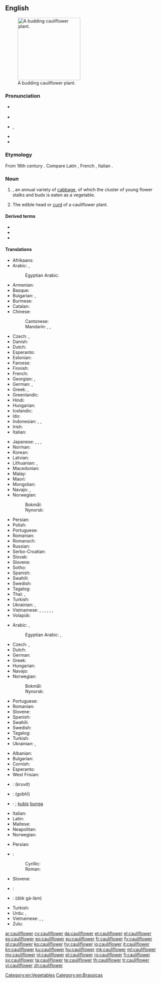 ==English==
[[Image:Cauliflower.jpg|thumb|right|200px|A budding cauliflower plant.]]

===Pronunciation===
* {{a|UK}} {{IPA|/ˈkɒl.i.flaʊ.ə/|/ˈkɒl.ɪ.flaʊ.ə/|lang=en}}
* {{audio|En-au-cauliflower.ogg|Audio (Australia)|lang=en}}
* {{a|US}} {{IPA|/ˈkɔl.ɪˌflaʊ.ɚ/|lang=en}}, {{IPA|/ˈkɑl.əˌflaʊ.ɚ/|lang=en}}
* {{audio|En-us-ne-cauliflower.ogg|Audio (US)|lang=en}}
* {{audio|En-us-cauliflower.ogg|Audio (US cot-caught merged)|lang=en}}

===Etymology===
From 16th century {{m|en|cole-florye}}. Compare Latin {{m|la|caulis}}, French {{m|fr|chou-fleur}}, Italian {{m|it|cavolfiore}}.

===Noun===
{{en-noun}}

# {{taxlink|Brassica oleracea var. botrytis|variety|noshow=1}}, an annual variety of [[cabbage]], of which the cluster of young flower stalks and buds is eaten as a vegetable.
# The edible head or [[curd]] of a cauliflower plant.

====Derived terms====
* {{l|en|broccoflower}}
* {{l|en|cauliflower cheese}}
* {{l|en|cauliflower ear}}

====Translations====
{{trans-top|Vegetable}}
* Afrikaans: {{t|af|blomkool}}
* Arabic: {{t|ar|قَرْنَبِيط|m}}, {{t|ar|قُنَّبِيط|m}}
*: Egyptian Arabic: {{t|arz|قرنبيط|m-p|tr=ʔarnabiiṭ}}
* Armenian: {{t+|hy|ծաղկակաղամբ}}
* Basque: {{t|eu|azalore}}
* Bulgarian: {{t+|bg|карнабит|m}}, {{t|bg|карфиол|m}}
* Burmese: {{t+|my|ဂေါ်ဖီပန်း|sc=Mymr}}
* Catalan: {{t|ca|coliflor|f}}
* Chinese:
*: Cantonese: {{t|yue|椰花菜|tr=je4 coi3 faa1|sc=Hani}}
*: Mandarin: {{t+|cmn|花椰菜|tr=huāyēcài|sc=Hani}}, {{t+|cmn|菜花|tr=càihuā|sc=Hani}}, {{t+|cmn|花菜|tr=huācài}}
* Czech: {{t+|cs|květák|m}}, {{t|cs|karfiól|m}}
* Danish: {{t+|da|blomkål}}
* Dutch: {{t+|nl|bloemkool|f}}
* Esperanto: {{t+|eo|florbrasiko}}
* Estonian: {{t|et|lillkapsas}}
* Faroese: {{t|fo|blómkál|n}}
* Finnish: {{t+|fi|kukkakaali}}
* French: {{t+|fr|chou-fleur|m}}
* Georgian: {{t|ka|კალბანი|sc=Geor}}, {{t|ka|ყვავილოვანი კომბოსტო|sc=Geor}}
* German: {{t+|de|Blumenkohl|m}}, {{qualifier|Austria}} {{t+|de|Karfiol|m}}
* Greek: {{t+|el|κουνουπίδι|n}}, {{t+|el|ανθοκράμβη|f|sc=Grek}}
* Greenlandic: {{t|kl|blomkåli}}
* Hindi: {{t|hi|फूल गोभी|sc=Deva}}
* Hungarian: {{t+|hu|karfiol}}
* Icelandic: {{t+|is|blómkál|n}}
* Ido: {{t+|io|florkaulo}}
* Indonesian: {{t|id|blumkol}}, {{t+|id|kubis bunga}}, {{t+|id|kembang kol}}
* Irish: {{t|ga|cóilis|f}}
* Italian: {{t+|it|cavolfiore|m}}
{{trans-mid}}
* Japanese: {{t+|ja|カリフラワー|tr=karifurawā}}, {{t|ja|花野菜|tr=hanayasai}}, {{t|ja|花甘藍|tr=hanakanran}}, {{t|ja|花キャベツ|tr=hanakyabetsu}}
* Norman: {{t|nrf|chou-flieur|m}}
* Korean: {{t|ko|꽃양배추|tr=kkotyangbaechu|sc=Hang}}
* Latvian: {{t|lv|ziedkāposts|m}}
* Lithuanian: {{t|lt|žiedinis kopūstas|m}}, {{t|lt|žiedbastučiai|m-p}}
* Macedonian: {{t|mk|карфио́л|m}}
* Malay: {{t|ms|kubis bunga}}
* Maori: {{t|mi|kareparāoa}}
* Mongolian: {{t|mn|цэцэгт байцаа|sc=Cyrl}}
* Navajo: {{t|nv|chʼil łigaii}}, {{t|nv|sęęschʼil}}
* Norwegian:
*: Bokmål: {{t|nb|blomkål|m}}
*: Nynorsk: {{t|nn|blomkål|m}}
* Persian: {{t|fa|کلم گل|sc=fa-Arab}}
* Polish: {{t+|pl|kalafior|m}}
* Portuguese: {{t+|pt|couve-flor|f}}
* Romanian: {{t+|ro|conopidă|f}}
* Romansch: {{t|rm|cardifiol|m}}
* Russian: {{t+|ru|цветна́я капу́ста|f}}
* Serbo-Croatian: {{t+|sh|karfiol|m}}
* Slovak: {{t|sk|karfiol|m}}
* Slovene: {{t+|sl|cvetača|f}}
* Sotho: {{t|st|kholifolawa}}
* Spanish: {{t+|es|coliflor|f}}
* Swahili: {{t|sw|koliflawa}}
* Swedish: {{t+|sv|blomkål|c}}
* Tagalog: {{t|tl|koliplor}}
* Thai: {{t+|th|กะหล่ำดอก}}, {{t+|th|กะหล่ำต้น}}
* Turkish: {{t+|tr|karnabahar}}
* Ukrainian: {{t|uk|кучеря́ва капу́ста|f|sc=Cyrl}}, {{t|uk|цвітна́ капу́ста|f|sc=Cyrl}}
* Vietnamese: {{t|vi|bông cải trắng}}, {{t|vi|cải bông trắng}}, {{t|vi|cải hoa}}, {{t|vi|hoa lơ}}, {{t|vi|hoa lơ trắng}}, {{t|vi|su lơ}}, {{t|vi|súp lơ}}
* Volapük: {{t+|vo|florabrasid}}
{{trans-bottom}}

{{trans-top|Edible head of a cauliflower plant}}
* Arabic: {{t|ar|قَرْنَبِيط|m}}, {{t|ar|قُنَّبِيط|m}}
*: Egyptian Arabic: {{t|arz|قرنبيطة|f|tr=ʔarnabiṭa|sc=Arab}}, {{t|arz|قرنبيط|m-p|tr=ʔarnabiiṭ}}
* Czech: {{t+|cs|květák|m}}, {{t|cs|karfiól|m}}
* Dutch: {{t+|nl|bloemkool|f}}
* German: {{t+|de|Blumenkohl|m}}
* Greek: {{t+|el|κουνουπίδι|n}}
* Hungarian: {{t+|hu|karfiol}}
* Navajo: {{t|nv|chʼil łigaii}}
* Norwegian:
*: Bokmål: {{t|nb|blomkål|m}}
*: Nynorsk: {{t|nn|blomkål|m}}
{{trans-mid}}
* Portuguese: {{t+|pt|couve-flor|f}}
* Romanian: {{t+|ro|conopidă|f}}
* Slovene: {{t+|sl|cvetača|f}}
* Spanish: {{t+|es|coliflor|f}}
* Swahili: {{t|sw|mkoliflawa}}
* Swedish: {{t+|sv|blomkål|c}}
* Tagalog: {{t|tl|koliplor}}
* Turkish: {{t+|tr|karnabahar}}
* Ukrainian: {{t|uk|кучеря́ва капу́ста|f|sc=Cyrl}}, {{t|uk|цвітна́ капу́ста|f|sc=Cyrl}}
{{trans-bottom}}

{{checktrans-top}}
* Albanian: {{t-check|sq|lulelakër}}
* Bulgarian: {{t-check|bg|карфиол|m}}
* Cornish: {{t-check|kw|cawlvlejen}}
* Esperanto: {{t+check|eo|florbrasiko}}
* West Frisian: {{t-check|fy|blomkoal}}
* {{ttbc|he}}: {{t-check|he|כרובית|f}} (kruvít)
* {{ttbc|hi}}: {{t-check|hi|गोभी}} (gobhī)
* {{ttbc|id}}: {{t-check|id|bungkul}}; [[kubis]] [[bunga]]
* Italian: {{t+check|it|cavolfiore|m}}
* Latin: {{t+check|la|brassica|f}}
* Maltese: {{t-check|mt|pastarda|f}}
* Neapolitan: {{t-check|nap|cavelesciore}}
* Norwegian: {{t-check|no|blomkål}}
{{trans-mid}}
* Persian: {{t-check|fa|گل کلم|tr=gol-e kalam}}
* {{ttbc|sh}}:
*: Cyrillic: {{t-check|sh|карфиол|m}}
*: Roman: {{t-check|sh|karfiol|m}}
* Slovene: {{t-check|sl|cvetača|f}}
* {{ttbc|es}}: {{t-check|es|pella|f}} {{qualifier|Northern Spain|specifically Navarra|Spanish Basque Country|Aragon|and La Rioja}}
* {{ttbc|th}}: {{t-check|th|ดอกกะหล่ำ}} (dòk gà-làm)
* Turkish: {{t-check|tr|karnabahar}}
* Urdu: {{t-check|ur|گوبی|tr=gobī}}, {{t-check|ur|گوبھی|tr=gobhī}}
* Vietnamese: {{t-check|vi|hoa lơ}}, {{t-check|vi|hoa lơ trắng}}, {{t-check|vi|bông cải trắng}}
* Zulu: {{t-check|zu|ukholifulawa}}
{{trans-bottom}}

[[Category:en:Vegetables]]
[[Category:en:Brassicas]]

[[ar:cauliflower]]
[[cy:cauliflower]]
[[da:cauliflower]]
[[et:cauliflower]]
[[el:cauliflower]]
[[es:cauliflower]]
[[eo:cauliflower]]
[[eu:cauliflower]]
[[fr:cauliflower]]
[[fy:cauliflower]]
[[gl:cauliflower]]
[[ko:cauliflower]]
[[hy:cauliflower]]
[[io:cauliflower]]
[[it:cauliflower]]
[[kn:cauliflower]]
[[ku:cauliflower]]
[[hu:cauliflower]]
[[mk:cauliflower]]
[[ml:cauliflower]]
[[my:cauliflower]]
[[nl:cauliflower]]
[[pl:cauliflower]]
[[ro:cauliflower]]
[[fi:cauliflower]]
[[sv:cauliflower]]
[[ta:cauliflower]]
[[te:cauliflower]]
[[th:cauliflower]]
[[tr:cauliflower]]
[[vi:cauliflower]]
[[zh:cauliflower]]